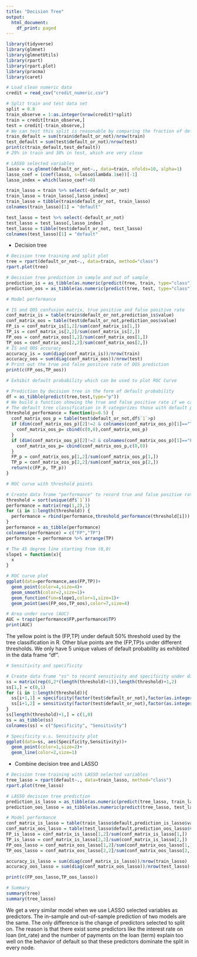 ---
title: "Decision Tree"
output:
  html_document:
    df_print: paged
---

```{r, warning=FALSE, message=FALSE}
library(tidyverse)
library(glmnet)
library(glmnetUtils)
library(rpart)
library(rpart.plot)
library(pracma)
library(caret)
```

```{r}
# Load clean numeric data
credit = read_csv("credit_numeric.csv")
```

```{r}
# Split train and test data set
split = 0.8
train_observe = 1:as.integer(nrow(credit)*split)
train = credit[train_observe,]
test = credit[-train_observe,]
# We can test this split is reasonable by comparing the fraction of defaulters in train and test set
train_default = sum(train$default_or_not)/nrow(train)
test_default = sum(test$default_or_not)/nrow(test)
print(c(train_default,test_default))
# 29% in train and 30% in test, which are very close
```

```{r}
# LASSO selected variables
lasso = cv.glmnet(default_or_not~., data=train, nfolds=10, alpha=1)
lasso_coef = (coef(lasso, s=lasso$lambda.1se))[-1]
lasso_index = which(lasso_coef!=0)

train_lasso = train %>% select(-default_or_not)
train_lasso = train_lasso[,lasso_index]
train_lasso = tibble(train$default_or_not, train_lasso)
colnames(train_lasso)[1] = "default"

test_lasso = test %>% select(-default_or_not)
test_lasso = test_lasso[,lasso_index]
test_lasso = tibble(test$default_or_not, test_lasso)
colnames(test_lasso)[1] = "default"
```


- Decision tree 
```{r}
# Decision tree training and split plot
tree = rpart(default_or_not~., data=train, method="class")
rpart.plot(tree)
```

```{r}
# Decision tree prediction in sample and out of sample
prediction_is = as_tibble(as.numeric(predict(tree, train, type="class")==1))
prediction_oos = as_tibble(as.numeric(predict(tree, test, type="class")==1))
```

```{r}
# Model performance

# IS and OOS confusion matrix, true positive and false positive rate
conf_matrix_is = table(train$default_or_not,prediction_is$value)
conf_matrix_oos = table(test$default_or_not,prediction_oos$value)
FP_is = conf_matrix_is[1,2]/sum(conf_matrix_is[1,])
TP_is = conf_matrix_is[2,2]/sum(conf_matrix_is[2,])
FP_oos = conf_matrix_oos[1,2]/sum(conf_matrix_oos[1,])
TP_oos = conf_matrix_oos[2,2]/sum(conf_matrix_oos[2,])
# IS and OOS accuracy
accuracy_is = sum(diag(conf_matrix_is))/nrow(train)
accuracy_oos = sum(diag(conf_matrix_oos))/nrow(test)
# Print out the true and false positive rate of OOS prediction
print(c(FP_oos,TP_oos))
```

```{r}
# Exhibit default probability which can be used to plot ROC Curve 

# Prediction by decision tree in the form of default probability 
df = as_tibble(predict(tree,test,type="p"))
# We build a function showing the true and false positive rate if we categorize those with default probability greater than threshold p as defaulters
# The default tree classification in R categorizes those with default probability greater than p=50% as defaulters
threshold_performance = function(p=0.5) {
  conf_matrix_oos_p = table(test$default_or_not,df$`1`>p)
  if (dim(conf_matrix_oos_p)[2]!=2 & colnames(conf_matrix_oos_p)[1]=="TRUE") {
    conf_matrix_oos_p= cbind(c(0,0),conf_matrix_oos_p)
  }
  if (dim(conf_matrix_oos_p)[2]!=2 & colnames(conf_matrix_oos_p)[1]=="FALSE") {
    conf_matrix_oos_p= cbind(conf_matrix_oos_p,c(0,0))
  }
  FP_p = conf_matrix_oos_p[1,2]/sum(conf_matrix_oos_p[1,])
  TP_p = conf_matrix_oos_p[2,2]/sum(conf_matrix_oos_p[2,])
  return(c(FP_p, TP_p))
}
```

```{r, message=FALSE, warning=FALSE}
# ROC curve with threshold points

# Create data frame "performance" to record true and false positive rate under different thresholds
threshold = sort(unique(df$`1`))
performance = matrix(rep(1,2),1)
for (i in 1:length(threshold)) {
  performance = rbind(performance,threshold_performance(threshold[i]))
}
performance = as_tibble(performance)
colnames(performance) = c("FP","TP")
performance = performance %>% arrange(TP)

# The 45 degree line starting from (0,0)  
slope1 = function(x){
  x
}

# ROC curve plot
ggplot(data=performance,aes(FP,TP))+
  geom_point(color=4,size=4)+
  geom_smooth(color=2,size=1)+
  geom_function(fun=slope1,color=1,size=1)+
  geom_point(aes(FP_oos,TP_oos),color=7,size=4)

# Area under curve (AUC)
AUC = trapz(performance$FP,performance$TP)
print(AUC)
```
The yellow point is the (FP,TP) under default 50% threshold used by the tree classification in R. Other blue points are the (FP,TP)s under different thresholds. We only have 5 unique values of default probability as exhibited in the data frame "df".

```{r}
# Sensitivity and specificity

# Create data frame "ss" to record sensitivity and specificity under different thresholds
ss = matrix(rep(0,2*(length(threshold)+1)),length(threshold)+1,2)
ss[1,] = c(0,1)
for (i in 1:length(threshold)){
  ss[i+1,1] = specificity(factor(test$default_or_not),factor(as.integer(df$`1`>threshold[i])))
  ss[i+1,2] = sensitivity(factor(test$default_or_not),factor(as.integer(df$`1`>threshold[i])))
}
ss[length(threshold)+1,] = c(1,0)
ss = as_tibble(ss)
colnames(ss) = c("Specificity", "Sensitivity")

# Specificity v.s. Sensitivity plot
ggplot(data=ss, aes(Specificity,Sensitivity))+
  geom_point(color=1,size=2)+
  geom_line(color=2,size=1)
```



- Combine decision tree and LASSO
```{r}
# Decision tree training with LASSO selected variables
tree_lasso = rpart(default~., data=train_lasso, method="class")
rpart.plot(tree_lasso)
```

```{r}
# LASSO decision tree prediction
prediction_is_lasso = as_tibble(as.numeric(predict(tree_lasso, train_lasso, type="class")==1))
prediction_oos_lasso = as_tibble(as.numeric(predict(tree_lasso, test_lasso, type="class")==1))
```

```{r}
# Model performance
conf_matrix_is_lasso = table(train_lasso$default,prediction_is_lasso$value)
conf_matrix_oos_lasso = table(test_lasso$default,prediction_oos_lasso$value)
FP_is_lasso = conf_matrix_is_lasso[1,2]/sum(conf_matrix_is_lasso[1,])
TP_is_lasso = conf_matrix_is_lasso[2,2]/sum(conf_matrix_is_lasso[2,])
FP_oos_lasso = conf_matrix_oos_lasso[1,2]/sum(conf_matrix_oos_lasso[1,])
TP_oos_lasso = conf_matrix_oos_lasso[2,2]/sum(conf_matrix_oos_lasso[2,])

accuracy_is_lasso = sum(diag(conf_matrix_is_lasso))/nrow(train_lasso)
accuracy_oos_lasso = sum(diag(conf_matrix_oos_lasso))/nrow(test_lasso)

print(c(FP_oos_lasso,TP_oos_lasso))
```

```{r}
# Summary
summary(tree)
summary(tree_lasso)
```

We get a very similar model when we use LASSO selected variables as predictors. The in-sample and out-of-sample prediction of two models are the same. The only difference is the change of predictors selected to split on. The reason is that there exist some predictors like the interest rate on loan (int_rate) and the number of payments on the loan (term) explain too well on the behavior of default so that these predictors dominate the split in every node.

